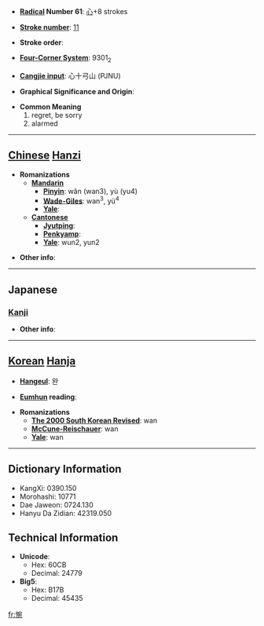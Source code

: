 * '''[[Wiktionary:Chinese radical index| Radical]] Number 61''': [[Wiktionary:Chinese radical index 心|心]]+8 strokes

* '''[[Wiktionary:Chinese total strokes index|Stroke number]]''': [[Wiktionary:Chinese total strokes index 11|11]]

* '''Stroke order''': 

* '''[[Wiktionary:Chinese four corner index|Four-Corner System]]''': 9301<sub>2</sub>

* '''[[Wiktionary:Chinese Cangjie index|Cangjie input]]''': 心十弓山 (PJNU)

* '''Graphical Significance and Origin''': 

* '''Common Meaning'''
*#regret, be sorry
*# alarmed


----

== [[Chinese]] [[Hanzi]] ==

* '''Romanizations'''
** '''[[Mandarin]]'''
*** '''[[Pinyin]]''': wǎn (wan3), yù (yu4)
*** '''[[Wade-Giles]]''': wan<sup>3</sup>, yü<sup>4</sup>
*** '''[[Yale]]''': 
** '''[[Cantonese]]'''
*** '''[[Jyutping]]''':
*** '''[[Penkyamp]]''': 
*** '''[[Yale]]''': wun2, yun2

* '''Other info''': 

----

==Japanese==
===[[Kanji]]===
{{kanji|on readings=[[わん]] (wan)
|kun readings=[[なげく]] (nageku)
}}

* '''Other info''':  

----

== [[Korean]] [[Hanja]] ==

* '''[[Hangeul]]''': 완

* '''[[Eumhun]] reading''': 

* '''Romanizations'''
** '''[[The 2000 South Korean Revised Romanization|The 2000 South Korean Revised]]''': wan
** '''[[McCune-Reischauer]]''': wan
** '''[[Yale]]''': wan

----

== Dictionary Information ==

* KangXi: 0390.150
* Morohashi: 10771
* Dae Jaweon: 0724.130
* Hanyu Da Zidian: 42319.050

== Technical Information ==

* '''Unicode''':
** Hex: 60CB
** Decimal: 24779
* '''Big5''':
** Hex: B17B
** Decimal: 45435

[[fr:惋]]
